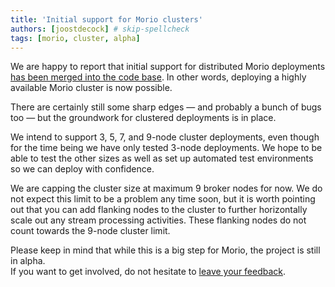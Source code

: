```yaml
---
title: 'Initial support for Morio clusters'
authors: [joostdecock] # skip-spellcheck
tags: [morio, cluster, alpha]
---
```


We are happy to report that initial support for distributed Morio deployments
[has been merged into the code base](https://github.com/certeu/morio/pull/18).
In other words, deploying a highly available Morio cluster is now possible.

<!-- truncate -->

There are certainly still some sharp edges — and probably a bunch of bugs too
— but the groundwork for clustered deployments is in place.

We intend to support 3, 5, 7, and 9-node cluster deployments, even though for
the time being we have only tested 3-node deployments. We hope to be able to
test the other sizes as well as set up automated test environments so we can
deploy with confidence.

We are capping the cluster size at maximum 9 broker nodes for now. We do not
expect this limit to be a problem any time soon, but it is worth pointing out
that you can add flanking nodes to the cluster to further horizontally scale
out any stream processing activities. These flanking nodes do not count towards
the 9-node cluster limit.

Please keep in mind that while this is a big step for Morio, the project is
still in alpha.  
If you want to get involved, do not hesitate to [leave your
feedback](https://github.com/certeu/morio/discussions).
